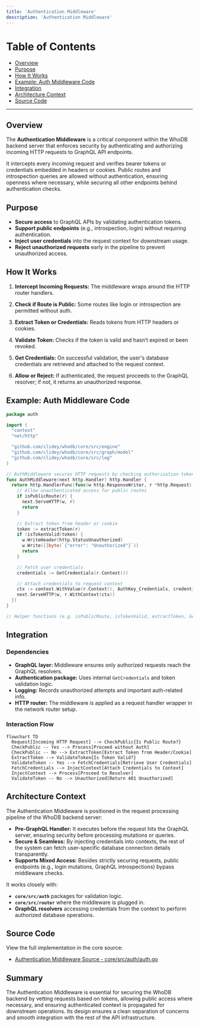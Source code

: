 ```yaml
---
title: 'Authentication Middleware'
description: 'Authentication Middleware'
---
```

# Table of Contents
- [Overview](#overview)
- [Purpose](#purpose)
- [How It Works](#how-it-works)
- [Example: Auth Middleware Code](#example-auth-middleware-code)
- [Integration](#integration)
- [Architecture Context](#architecture-context)
- [Source Code](#source-code)

---

## Overview

The **Authentication Middleware** is a critical component within the WhoDB backend server that enforces security by authenticating and authorizing incoming HTTP requests to GraphQL API endpoints.

It intercepts every incoming request and verifies bearer tokens or credentials embedded in headers or cookies. Public routes and introspection queries are allowed without authentication, ensuring openness where necessary, while securing all other endpoints behind authentication checks.

## Purpose

- **Secure access** to GraphQL APIs by validating authentication tokens.
- **Support public endpoints** (e.g., introspection, login) without requiring authentication.
- **Inject user credentials** into the request context for downstream usage.
- **Reject unauthorized requests** early in the pipeline to prevent unauthorized access.

## How It Works

1. **Intercept Incoming Requests:**
   The middleware wraps around the HTTP router handlers.

2. **Check if Route is Public:**
   Some routes like login or introspection are permitted without auth.

3. **Extract Token or Credentials:**
   Reads tokens from HTTP headers or cookies.

4. **Validate Token:**
   Checks if the token is valid and hasn’t expired or been revoked.

5. **Get Credentials:**
   On successful validation, the user's database credentials are retrieved and attached to the request context.

6. **Allow or Reject:**
   If authenticated, the request proceeds to the GraphQL resolver; if not, it returns an unauthorized response.

## Example: Auth Middleware Code

```go
package auth

import (
  "context"
  "net/http"

  "github.com/clidey/whodb/core/src/engine"
  "github.com/clidey/whodb/core/src/graph/model"
  "github.com/clidey/whodb/core/src/log"
)

// AuthMiddleware secures HTTP requests by checking authorization tokens.
func AuthMiddleware(next http.Handler) http.Handler {
  return http.HandlerFunc(func(w http.ResponseWriter, r *http.Request) {
    // Allow unauthenticated access for public routes
    if isPublicRoute(r) {
      next.ServeHTTP(w, r)
      return
    }

    // Extract token from header or cookie
    token := extractToken(r)
    if !isTokenValid(token) {
      w.WriteHeader(http.StatusUnauthorized)
      w.Write([]byte(`{"error": "Unauthorized"}`))
      return
    }

    // Fetch user credentials
    credentials := GetCredentials(r.Context())

    // Attach credentials to request context
    ctx := context.WithValue(r.Context(), AuthKey_Credentials, credentials)
    next.ServeHTTP(w, r.WithContext(ctx))
  })
}

// Helper functions (e.g. isPublicRoute, isTokenValid, extractToken, GetCredentials) are implemented elsewhere.
```

## Integration

### Dependencies

- **GraphQL layer:** Middleware ensures only authorized requests reach the GraphQL resolvers.
- **Authentication package:** Uses internal `GetCredentials` and token validation logic.
- **Logging:** Records unauthorized attempts and important auth-related info.
- **HTTP router:** The middleware is applied as a request handler wrapper in the network router setup.

### Interaction Flow

```mermaid
flowchart TD
  Request[Incoming HTTP Request] --> CheckPublic{Is Public Route?}
  CheckPublic -- Yes --> Process[Proceed without Auth]
  CheckPublic -- No --> ExtractToken[Extract Token from Header/Cookie]
  ExtractToken --> ValidateToken{Is Token Valid?}
  ValidateToken -- Yes --> FetchCredentials[Retrieve User Credentials]
  FetchCredentials --> InjectContext[Attach Credentials to Context]
  InjectContext --> Process[Proceed to Resolver]
  ValidateToken -- No --> Unauthorized[Return 401 Unauthorized]
```


## Architecture Context

The Authentication Middleware is positioned in the request processing pipeline of the WhoDB backend server:

- **Pre-GraphQL Handler:** It executes before the request hits the GraphQL server, ensuring security before processing mutations or queries.
- **Secure & Seamless:** By injecting credentials into contexts, the rest of the system can fetch user-specific database connection details transparently.
- **Supports Mixed Access:** Besides strictly securing requests, public endpoints (e.g., login mutations, GraphQL introspections) bypass middleware checks.

It works closely with:

- **`core/src/auth`** packages for validation logic.
- **`core/src/router`** where the middleware is plugged in.
- **GraphQL resolvers** accessing credentials from the context to perform authorized database operations.

## Source Code

View the full implementation in the core source:

- [Authentication Middleware Source - core/src/auth/auth.go](https://github.com/clidey/whodb/blob/main/core/src/auth/auth.go)

## Summary

The Authentication Middleware is essential for securing the WhoDB backend by vetting requests based on tokens, allowing public access where necessary, and ensuring authenticated context is propagated for downstream operations. Its design ensures a clean separation of concerns and smooth integration with the rest of the API infrastructure.
